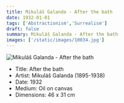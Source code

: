 ```yaml
---
title: Mikuláš Galanda - After the bath
date: 1932-01-01
tags: ['Abstractionism','Surrealism']
draft: false
summary: Mikuláš Galanda - After the bath
images: ['/static/images/10034.jpg']
---
```


![Mikuláš Galanda - After the bath](/static/images/10034.jpg)

* Title: After the bath
* Artist: Mikuláš Galanda (1895-1938)
* Date: 1932
* Medium: Oil on canvas
* Dimensions: 46 x 31 cm


